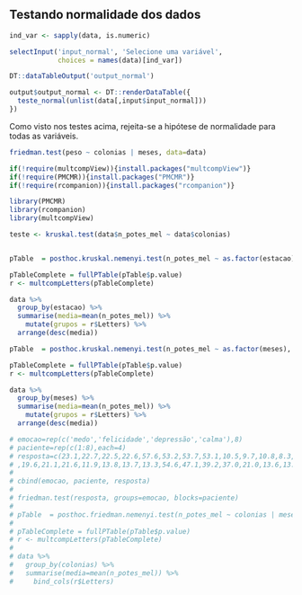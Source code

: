 ## Testando normalidade dos dados

```r
ind_var <- sapply(data, is.numeric)

selectInput('input_normal', 'Selecione uma variável', 
            choices = names(data)[ind_var])

DT::dataTableOutput('output_normal')
```

```r
output$output_normal <- DT::renderDataTable({
  teste_normal(unlist(data[,input$input_normal]))
})
```

Como visto nos testes acima, rejeita-se a hipótese de normalidade para todas as variáveis.

```r
friedman.test(peso ~ colonias | meses, data=data)
```

```r
if(!require(multcompView)){install.packages("multcompView")}
if(!require(PMCMR)){install.packages("PMCMR")}
if(!require(rcompanion)){install.packages("rcompanion")}

library(PMCMR)
library(rcompanion)
library(multcompView)

```

```r
teste <- kruskal.test(data$n_potes_mel ~ data$colonias)


pTable  = posthoc.kruskal.nemenyi.test(n_potes_mel ~ as.factor(estacao), data=data)

pTableComplete = fullPTable(pTable$p.value)
r <- multcompLetters(pTableComplete)

data %>%
  group_by(estacao) %>%
  summarise(media=mean(n_potes_mel)) %>%
    mutate(grupos = r$Letters) %>% 
  arrange(desc(media))
```


```r
pTable  = posthoc.kruskal.nemenyi.test(n_potes_mel ~ as.factor(meses), data=data)

pTableComplete = fullPTable(pTable$p.value)
r <- multcompLetters(pTableComplete)

data %>%
  group_by(meses) %>%
  summarise(media=mean(n_potes_mel)) %>%
    mutate(grupos = r$Letters) %>% 
  arrange(desc(media))
```


```r
# emocao=rep(c('medo','felicidade','depressão','calma'),8)
# paciente=rep(c(1:8),each=4)
# resposta=c(23.1,22.7,22.5,22.6,57.6,53.2,53.7,53.1,10.5,9.7,10.8,8.3,23.6
# ,19.6,21.1,21.6,11.9,13.8,13.7,13.3,54.6,47.1,39.2,37.0,21.0,13.6,13.7,14.8,20.3,23.6,16.3,14.8)
# 
# cbind(emocao, paciente, resposta)
# 
# friedman.test(resposta, groups=emocao, blocks=paciente)
# 
# pTable  = posthoc.friedman.nemenyi.test(n_potes_mel ~ colonias | meses, data=data)
# 
# pTableComplete = fullPTable(pTable$p.value)
# r <- multcompLetters(pTableComplete)
# 
# data %>%
#   group_by(colonias) %>%
#   summarise(media=mean(n_potes_mel)) %>%
#     bind_cols(r$Letters)

```

